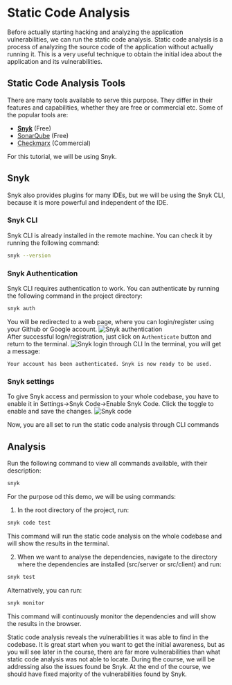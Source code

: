 
# Static Code Analysis

Before actually starting hacking and analyzing the application vulnerabilities, we can run the static code analysis.
Static code analysis is a process of analyzing the source code of the application without actually running it.
This is a very useful technique to obtain the initial idea about the application and its vulnerabilities.

## Static Code Analysis Tools
There are many tools available to serve this purpose. They differ in their features and capabilities,
whether they are free or commercial etc. Some of the popular tools are:
* [**Snyk**](https://snyk.io/) (Free)
* [SonarQube](https://docs.sonarqube.org/latest/) (Free)
* [Checkmarx](https://checkmarx.com/) (Commercial)

<Callout type="info" emoji="ℹ️">
    For this tutorial, we will be using Snyk.
</Callout>

## Snyk
Snyk also provides plugins for many IDEs, but we will be using the Snyk CLI, because it is more powerful and independent of the IDE.

### Snyk CLI
Snyk CLI is already installed in the remote machine. You can check it by running the following command:
```bash copy
snyk --version
```

### Snyk Authentication
Snyk CLI requires authentication to work. You can authenticate by running the following command in the project directory:
```bash copy
snyk auth
```
You will be redirected to a web page, where you can login/register using your Github or Google account.
<Image src="/codeAnalysis/snyk_auth.png" alt="Snyk authentication" width={1000} height={300}/>
<br/>
After successful logn/registration, just click on `Authenticate` button and return to the terminal.
<Image src="/codeAnalysis/snyk_cli_auth.png" alt="Snyk login through CLI" width={1000} height={300}/>
In the terminal, you will get a message:
```code
Your account has been authenticated. Snyk is now ready to be used.
```

### Snyk settings
To give Snyk access and permission to your whole codebase, you have to enable it in Settings->Snyk Code->Enable Snyk Code.
Click the toggle to enable and save the changes.
<Image src="/codeAnalysis/snyk_code.png" alt="Snyk code" width={1000} height={300}/>

<Callout emoji="💡">
    Now, you are all set to run the static code analysis through CLI commands
</Callout>

## Analysis
Run the following command to view all commands available, with their description:
```bash copy
snyk
```
For the purpose od this demo, we will be using commands:
1. In the root directory of the project, run:
```bash copy
snyk code test
```
This command will run the static code analysis on the whole codebase and will show the results in the terminal.

2. When we want to analyse the dependencies, navigate to the directory where the dependencies are installed (src/server or src/client) and run:
```bash copy
snyk test
```
Alternatively, you can run:
```bash copy
snyk monitor
```
This command will continuously monitor the dependencies and will show the results in the browser.

<Callout type="info" emoji="ℹ️">
    Static code analysis reveals the vulnerabilities it was able to find in the codebase. It is great start when you want to get the initial awareness, but as you will see later in the course, there are far more vulnerabilities than what static code analysis was not able to locate.
    During the course, we will be addressing also the issues found be Snyk. At the end of the course, we should have fixed majority of the vulnerabilities found by Snyk.
</Callout>
